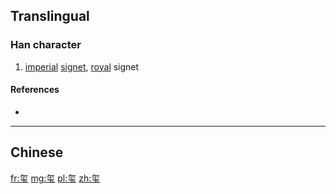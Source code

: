 {{also|璽}}
==Translingual==

===Han character===
{{Han char|rn=96|rad=玉|as=05|sn=10|four=|canj=NFMGI|ids=⿱尔玉}}

# [[imperial]] [[signet]], [[royal]] signet

====References====
* {{Han ref|kx=0729.040|dkj=20935|hdz=21109.090|uh=73BA|ud=29626}}

----
==Chinese==
{{zh-see|璽}}

[[fr:玺]]
[[mg:玺]]
[[pl:玺]]
[[zh:玺]]